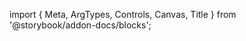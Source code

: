 ﻿import { Meta, ArgTypes, Controls, Canvas, Title } from '@storybook/addon-docs/blocks';

<Meta of={SkeletonStories}/>
<Title/>
<Canvas of={SkeletonStories.Default} sourceState={"none"} withToolbar={true} layout={"centered"}/>
<Controls/>

## Components
### Skeleton
<ArgTypes of={SkeletonStories}/>

